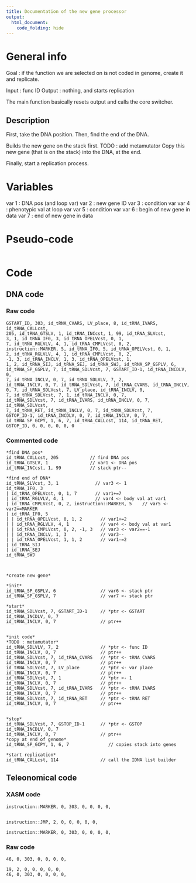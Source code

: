 ```yaml
---
title: Documentation of the new gene processor
output: 
  html_document:
    code_folding: hide
---
```


# General info

Goal : if the function we are selected on is not coded in genome, create it and replicate.

Input : func ID
Output : nothing, and starts replication

The main function basically resets output and calls the core switcher.

## Description

First, take the DNA position.
Then, find the end of the DNA.

Builds the new gene on the stack first.
TODO : add metamutator
Copy this new gene (that is on the stack) into the DNA, at the end.

Finally, start a replication process.

# Variables

var 1 : DNA pos (and loop var)
var 2 : new gene ID
var 3 : condition var
var 4 : phenotypic val at loop var
var 5 : condition var
var 6 : begin of new gene in data
var 7 : end of new gene in data

# Pseudo-code

```pseudo

```

# Code

## DNA code

### Raw code

```DNA
GSTART_ID, 303, id_tRNA_CVARS, LV_place, 8, id_tRNA_IVARS, id_tRNA_CALLcst, 
205, id_tRNA_GTSLV, 1, id_tRNA_INCcst, 1, 99, id_tRNA_SLVcst, 
3, 1, id_tRNA_IF0, 3, id_tRNA_OPELVcst, 0, 1, 
7, id_tRNA_RGLVLV, 4, 1, id_tRNA_CMPLVcst, 0, 2, 
instruction::MARKER, 5, id_tRNA_IF0, 5, id_tRNA_OPELVcst, 0, 1, 
2, id_tRNA_RGLVLV, 4, 1, id_tRNA_CMPLVcst, 0, 2, 
-1, 3, id_tRNA_INCLV, 1, 3, id_tRNA_OPELVcst, 1, 
1, 2, id_tRNA_SIJ, id_tRNA_SEJ, id_tRNA_SWJ, id_tRNA_SP_GSPLV, 6, 
id_tRNA_SP_GSPLV, 7, id_tRNA_SDLVcst, 7, GSTART_ID-1, id_tRNA_INCDLV, 0, 
7, id_tRNA_INCLV, 0, 7, id_tRNA_SDLVLV, 7, 2, 
id_tRNA_INCLV, 0, 7, id_tRNA_SDLVcst, 7, id_tRNA_CVARS, id_tRNA_INCLV, 
0, 7, id_tRNA_SDLVcst, 7, LV_place, id_tRNA_INCLV, 0, 
7, id_tRNA_SDLVcst, 7, 1, id_tRNA_INCLV, 0, 7, 
id_tRNA_SDLVcst, 7, id_tRNA_IVARS, id_tRNA_INCLV, 0, 7, id_tRNA_SDLVcst, 
7, id_tRNA_RET, id_tRNA_INCLV, 0, 7, id_tRNA_SDLVcst, 7, 
GSTOP_ID-1, id_tRNA_INCDLV, 0, 7, id_tRNA_INCLV, 0, 7, 
id_tRNA_SP_GCPY, 1, 6, 7, id_tRNA_CALLcst, 114, id_tRNA_RET, 
GSTOP_ID, 0, 0, 0, 0, 0, 0
```



### Commented code


```pseudoDNA
*find DNA pos*
id_tRNA_CALLcst, 205            // find DNA pos
id_tRNA_GTSLV, 1                // var1 <- DNA pos
id_tRNA_INCcst, 1, 99           // stack ptr--

*find end of DNA*
id_tRNA_SLVcst, 3, 1              // var3 <- 1
id_tRNA_IF0, 3
| id_tRNA_OPELVcst, 0, 1, 7       // var1+=7
| id_tRNA_RGLVLV, 4, 1            // var4 <- body val at var1
| id_tRNA_CMPLVcst, 0, 2, instruction::MARKER, 5    // var5 <- var2==MARKER
| id_tRNA_IF0, 5
| | id_tRNA_OPELVcst, 0, 1, 2       // var1+=2
| | id_tRNA_RGLVLV, 4, 1            // var4 <- body val at var1
| | id_tRNA_CMPLVcst, 0, 2, -1, 3   // var3 <- var2==-1
| | id_tRNA_INCLV, 1, 3             // var3--
| | id_tRNA_OPELVcst, 1, 1, 2       // var1-=2
| id_tRNA_SIJ
| id_tRNA_SEJ
id_tRNA_SWJ



*create new gene*

*init*
id_tRNA_SP_GSPLV, 6                 // var6 <- stack ptr
id_tRNA_SP_GSPLV, 7                 // var7 <- stack ptr

*start*
id_tRNA_SDLVcst, 7, GSTART_ID-1     // *ptr <- GSTART
id_tRNA_INCDLV, 0, 7
id_tRNA_INCLV, 0, 7                 // ptr++


*init code*
*TODO : metamutator*
id_tRNA_SDLVLV, 7, 2                // *ptr <- func ID
id_tRNA_INCLV, 0, 7                 // ptr++
id_tRNA_SDLVcst, 7, id_tRNA_CVARS   // *ptr <- tRNA CVARS
id_tRNA_INCLV, 0, 7                 // ptr++
id_tRNA_SDLVcst, 7, LV_place        // *ptr <- var place
id_tRNA_INCLV, 0, 7                 // ptr++
id_tRNA_SDLVcst, 7, 1               // *ptr <- 1
id_tRNA_INCLV, 0, 7                 // ptr++
id_tRNA_SDLVcst, 7, id_tRNA_IVARS   // *ptr <- tRNA IVARS
id_tRNA_INCLV, 0, 7                 // ptr++
id_tRNA_SDLVcst, 7, id_tRNA_RET     // *ptr <- tRNA RET
id_tRNA_INCLV, 0, 7                 // ptr++


*stop*
id_tRNA_SDLVcst, 7, GSTOP_ID-1      // *ptr <- GSTOP
id_tRNA_INCDLV, 0, 7
id_tRNA_INCLV, 0, 7                 // ptr++
*copy at end of genome*
id_tRNA_SP_GCPY, 1, 6, 7               // copies stack into genes

*start replication*
id_tRNA_CALLcst, 114                // call the IDNA list builder
```


## Teleonomical code

### XASM code

```XASM
instruction::MARKER, 0, 303, 0, 0, 0, 0,


instruction::JMP, 2, 0, 0, 0, 0, 0,

instruction::MARKER, 0, 303, 0, 0, 0, 0,
```

### Raw code


```RAW
46, 0, 303, 0, 0, 0, 0,

19, 2, 0, 0, 0, 0, 0,
46, 0, 303, 0, 0, 0, 0,
```
